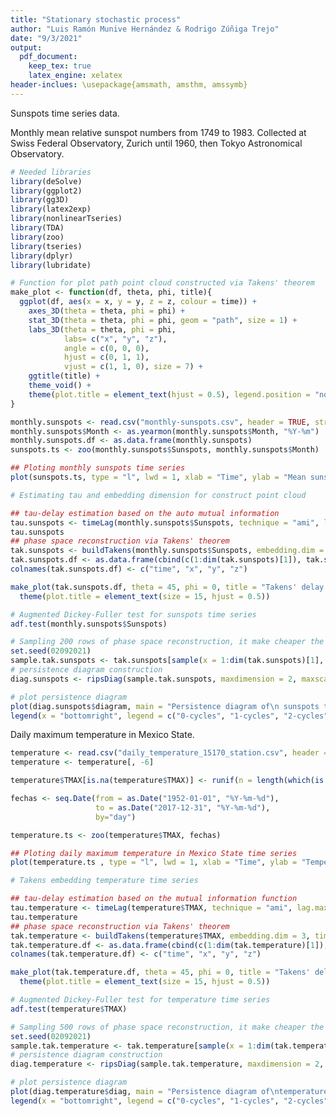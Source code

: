```yaml
---
title: "Stationary stochastic process"
author: "Luis Ramón Munive Hernández & Rodrigo Zúñiga Trejo"
date: "9/3/2021"
output: 
  pdf_document:
    keep_tex: true
    latex_engine: xelatex
header-inclues: \usepackage{amsmath, amsthm, amssymb}
---
```


Sunspots time series data.

Monthly mean relative sunspot numbers from 1749 to 1983. Collected at Swiss Federal Observatory, Zurich until 1960, then Tokyo Astronomical Observatory.

```r
# Needed libraries
library(deSolve)
library(ggplot2)
library(gg3D)
library(latex2exp)
library(nonlinearTseries)
library(TDA)
library(zoo)
library(tseries)
library(dplyr)
library(lubridate)
```

```r
# Function for plot path point cloud constructed via Takens' theorem
make_plot <- function(df, theta, phi, title){
  ggplot(df, aes(x = x, y = y, z = z, colour = time)) +
    axes_3D(theta = theta, phi = phi) +
    stat_3D(theta = theta, phi = phi, geom = "path", size = 1) +
    labs_3D(theta = theta, phi = phi,
            labs= c("x", "y", "z"),
            angle = c(0, 0, 0),
            hjust = c(0, 1, 1),
            vjust = c(1, 1, 0), size = 7) +
    ggtitle(title) +
    theme_void() +
    theme(plot.title = element_text(hjust = 0.5), legend.position = "none")
}
```

```r
monthly.sunspots <- read.csv("monthly-sunspots.csv", header = TRUE, stringsAsFactors = FALSE)
monthly.sunspots$Month <- as.yearmon(monthly.sunspots$Month, "%Y-%m")
monthly.sunspots.df <- as.data.frame(monthly.sunspots)
sunspots.ts <- zoo(monthly.sunspots$Sunspots, monthly.sunspots$Month)
```

```r
## Ploting monthly sunspots time series
plot(sunspots.ts, type = "l", lwd = 1, xlab = "Time", ylab = "Mean sunspots", main = "Monthly sunspot numbers time series 1749-1983", las = 1)
```

```r
# Estimating tau and embedding dimension for construct point cloud

## tau-delay estimation based on the auto mutual information
tau.sunspots <- timeLag(monthly.sunspots$Sunspots, technique = "ami", lag.max = 2820, do.plot = T)
tau.sunspots
## phase space reconstruction via Takens' theorem
tak.sunspots <- buildTakens(monthly.sunspots$Sunspots, embedding.dim = 3, time.lag = tau.sunspots)
tak.sunspots.df <- as.data.frame(cbind(c(1:dim(tak.sunspots)[1]), tak.sunspots))
colnames(tak.sunspots.df) <- c("time", "x", "y", "z")
```

```r
make_plot(tak.sunspots.df, theta = 45, phi = 0, title = "Takens' delay embedding attractor reconstruction of the\n monthly sunspots time series dataset") +
  theme(plot.title = element_text(size = 15, hjust = 0.5))
```

```r
# Augmented Dickey-Fuller test for sunspots time series
adf.test(monthly.sunspots$Sunspots)
```

```r
# Sampling 200 rows of phase space reconstruction, it make cheaper the computation of persistence diagram
set.seed(02092021)
sample.tak.sunspots <- tak.sunspots[sample(x = 1:dim(tak.sunspots)[1], size = 200, replace = FALSE), ]
# persistence diagram construction
diag.sunspots <- ripsDiag(sample.tak.sunspots, maxdimension = 2, maxscale = 80)
```

```r
# plot persistence diagram
plot(diag.sunspots$diagram, main = "Persistence diagram of\n sunspots time series dataset")
legend(x = "bottomright", legend = c("0-cycles", "1-cycles", "2-cycles"), lty = c(NA, NA, NA), pch = c(19, 2, 5), col = c("black", "violetred2", "deepskyblue3"), cex = 1, lwd = 2)
```

Daily maximum temperature in Mexico State.

```r
temperature <- read.csv("daily_temperature_15170_station.csv", header = TRUE)
temperature <- temperature[, -6]
```

```r
temperature$TMAX[is.na(temperature$TMAX)] <- runif(n = length(which(is.na(temperature$TMAX))), min = mean(na.omit(temperature$TMAX)) - sd(na.omit(temperature$TMAX)), max = mean(na.omit(temperature$TMAX)) + sd(na.omit(temperature$TMAX)))
```

```r
fechas <- seq.Date(from = as.Date("1952-01-01", "%Y-%m-%d"),
                   to = as.Date("2017-12-31", "%Y-%m-%d"),
                   by="day")

temperature.ts <- zoo(temperature$TMAX, fechas)
```

```r
## Ploting daily maximum temperature in Mexico State time series
plot(temperature.ts , type = "l", lwd = 1, xlab = "Time", ylab = "Temperature (°C)", main = "Daily maximum temperature in Mexico State time series 1952-2017", las = 1)
```

```r
# Takens embedding temperature time series

## tau-delay estimation based on the mutual information function
tau.temperature <- timeLag(temperature$TMAX, technique = "ami", lag.max = 22715, do.plot = T)
tau.temperature
## phase space reconstruction via Takens' theorem
tak.temperature <- buildTakens(temperature$TMAX, embedding.dim = 3, time.lag = tau.temperature)
tak.temperature.df <- as.data.frame(cbind(c(1:dim(tak.temperature)[1]), tak.temperature))
colnames(tak.temperature.df) <- c("time", "x", "y", "z")
```

```r
make_plot(tak.temperature.df, theta = 45, phi = 0, title = "Takens' delay embedding attractor reconstruction of the\n daily temperature time series dataset") +
  theme(plot.title = element_text(size = 15, hjust = 0.5))
```

```r
# Augmented Dickey-Fuller test for temperature time series
adf.test(temperature$TMAX)
```

```r
# Sampling 500 rows of phase space reconstruction, it make cheaper the computation of persistence diagram
set.seed(02092021)
sample.tak.temperature <- tak.temperature[sample(x = 1:dim(tak.temperature)[1], size = 200, replace = FALSE), ]
# persistence diagram construction
diag.temperature <- ripsDiag(sample.tak.temperature, maxdimension = 2, maxscale = 10)
```

```r
# plot persistence diagram
plot(diag.temperature$diag, main = "Persistence diagram of\ntemperature time series dataset")
legend(x = "bottomright", legend = c("0-cycles", "1-cycles", "2-cycles"), lty = c(NA, NA, NA), pch = c(19, 2, 5), col = c("black", "violetred2", "deepskyblue3"), cex = 1, lwd = 2)
```
